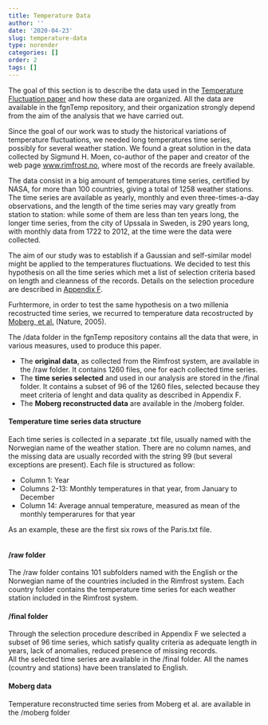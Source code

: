```yaml
---
title: Temperature Data
author: ''
date: '2020-04-23'
slug: temperature-data
type: norender
categories: []
order: 2
tags: []
---
```


The goal of this section is to describe the data used in the [Temperature Fluctuation paper](https://rss.onlinelibrary.wiley.com/doi/full/10.1111/rssa.12557) and how these data are organized. All the data are available in the fgnTemp repository, and their organization strongly depend from the aim of the analysis that we have carried out.

Since the goal of our work was to study the historical variations of temperature fluctuations, we needed long temperatures time series, possibly for several weather station. 
We found a great solution in the data collected by Sigmund H. Moen, co-author of the paper and creator of the web page [www.rimfrost.no](www.rimfrost.no), where most of the records are freely available. 

The data consist in a big amount of temperatures time series, certified by NASA, for more than 100 countries, giving a total of 1258 weather stations. The time series are available as yearly, monthly and even three-times-a-day observations, and the length of the time series may vary greatly from station to station: while some of them are less than ten years long, the longer time series, from the city of Upssala in Sweden, is 290 years long, with monthly data from 1722 to 2012, at the time were the data were collected.

The aim of our study was to establish if a Gaussian and self-similar model might be applied to the temperatures fluctuations. We decided to test this hypothesis on all the time series which met a list of selection criteria based on length and cleanness of the records. Details on the selection procedure are described in [Appendix F](/temperature/appendix-f). 

Furhtermore, in order to test the same hypothesis on a two millenia recostructed time series, we recurred to temperature data recostructed by [Moberg, et al.](https://www.nature.com/articles/nature03265) (Nature, 2005).  


The /data folder in the fgnTemp repository contains all the data that were, in various measures, used to produce this paper. 

* The **original data**, as collected from the Rimfrost system, are available in the /raw folder. It contains 1260 files, one for each collected time series.
* The **time series selected** and used in our analysis are stored in the /final folder. It contains a subset of 96 of the 1260 files, selected because they meet criteria of lenght and data quality as described in Appendix F. 
* The **Moberg reconstructed data** are available in the /moberg folder.


#### Temperature time series data structure

Each time series is collected in a separate .txt file, usually named with the Norwegian name of the weather station. There are no column names, and the missing data are usually recorded with the string 99 (but several exceptions are present). Each file is structured as follow:

* Column 1: Year
* Columns 2-13: Monthly temperatures in that year, from January to December
* Column 14: Average annual temperature, measured as mean of the monthly temperarures for that year

As an example, these are the first six rows of the Paris.txt file.



<embed src="/img/temperature/Paris_head.png" width="70%" />


#### /raw folder

The /raw folder contains 101 subfolders named with the English or the Norwegian name of the countries included in the Rimfrost system.
Each country folder contains the temperature time series for each weather station included in the Rimfrost system.


#### /final folder

Through the selection procedure described in Appendix F we selected a subset of 96 time series, which satisfy quality criteria as adequate length in years, lack of anomalies, reduced presence of missing records.    
All the selected time series are available in the /final folder. All the names (country and stations) have been translated to English.


#### Moberg data

Temperature reconstructed time series from Moberg et al. are available in the /moberg folder 
